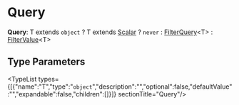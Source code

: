 
# Query

 **Query**: T extends `object` ? T extends [Scalar](stock_location.Scalar.mdx) ? `never` : [FilterQuery](stock_location.FilterQuery.mdx)&#60;T&#62; : [FilterValue](stock_location.FilterValue.mdx)&#60;T&#62;

## Type Parameters

<TypeList types={[{"name":"T","type":"`object`","description":"","optional":false,"defaultValue":"","expandable":false,"children":[]}]}  sectionTitle="Query"/>
